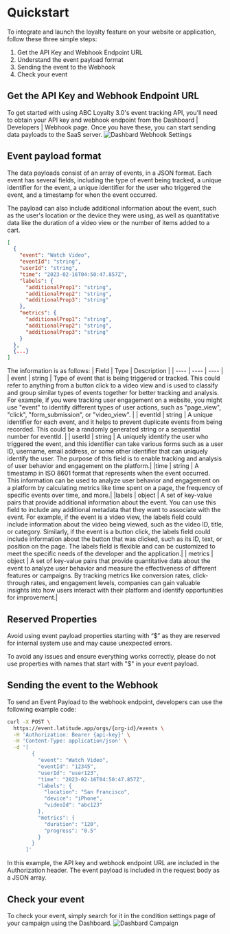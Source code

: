 # Quickstart

To integrate and launch the loyalty feature on your website or application, follow these three simple steps:

1. Get the API Key and Webhook Endpoint URL
2. Understand the event payload format
3. Sending the event to the Webhook
4. Check your event

## Get the API Key and Webhook Endpoint URL
To get started with using ABC Loyalty 3.0's event tracking API, you'll need to obtain your API key and webhook endpoint from the Dashboard | Developers | Webhook page. Once you have these, you can start sending data payloads to the SaaS server.
![Dashbard Webhook Settings](/dashboard-webhook.png)

## Event payload format
The data payloads consist of an array of events, in a JSON format. Each event has several fields, including the type of event being tracked, a unique identifier for the event, a unique identifier for the user who triggered the event, and a timestamp for when the event occurred. 

The payload can also include additional information about the event, such as the user's location or the device they were using, as well as quantitative data like the duration of a video view or the number of items added to a cart.

```json filename="Event Payload" copy
[
  {
    "event": "Watch Video",
    "eventId": "string",
    "userId": "string",
    "time": "2023-02-16T04:50:47.857Z",
    "labels": {
      "additionalProp1": "string",
      "additionalProp2": "string",
      "additionalProp3": "string"
    },
    "metrics": {
      "additionalProp1": "string",
      "additionalProp2": "string",
      "additionalProp3": "string"
    }
  },
  {...}
]
```


The information is as follows:
| Field | Type | Description |
| ---- | ---- | ---- |
| event | string | Type of event that is being triggered or tracked. This could refer to anything from a button click to a video view and is used to classify and group similar types of events together for better tracking and analysis. For example, if you were tracking user engagement on a website, you might use "event" to identify different types of user actions, such as "page_view", "click", "form_submission", or "video_view". |
| eventId | string | A unique identifier for each event, and it helps to prevent duplicate events from being recorded. This could be a randomly generated string or a sequential number for eventId. |
| userId | string | A uniquely identify the user who triggered the event, and this identifier can take various forms such as a user ID, username, email address, or some other identifier that can uniquely identify the user. The purpose of this field is to enable tracking and analysis of user behavior and engagement on the platform.|
|time | string | A timestamp in ISO 8601 format that represents when the event occurred. This information can be used to analyze user behavior and engagement on a platform by calculating metrics like time spent on a page, the frequency of specific events over time, and more.|
|labels | object | A set of key-value pairs that provide additional information about the event. You can use this field to include any additional metadata that they want to associate with the event. For example, if the event is a video view, the labels field could include information about the video being viewed, such as the video ID, title, or category. Similarly, if the event is a button click, the labels field could include information about the button that was clicked, such as its ID, text, or position on the page. The labels field is flexible and can be customized to meet the specific needs of the developer and the application.|
| metrics | object | A set of key-value pairs that provide quantitative data about the event to analyze user behavior and measure the effectiveness of different features or campaigns. By tracking metrics like conversion rates, click-through rates, and engagement levels, companies can gain valuable insights into how users interact with their platform and identify opportunities for improvement.|

## Reserved Properties
Avoid using event payload properties starting with “$” as they are reserved for internal system use and may cause unexpected errors. 

To avoid any issues and ensure everything works correctly, please do not use properties with names that start with "$" in your event payload.


## Sending the event to the Webhook
To send an Event Payload to the webhook endpoint, developers can use the following example code:

```sh filename="Send Payload" copy
curl -X POST \
  https://event.latitude.app/orgs/{org-id}/events \
  -H 'Authorization: Bearer {api-key}' \
  -H 'Content-Type: application/json' \
  -d '[
        {
          "event": "Watch Video",
          "eventId": "12345",
          "userId": "user123",
          "time": "2023-02-16T04:50:47.857Z",
          "labels": {
            "location": "San Francisco",
            "device": "iPhone",
            "videoId": "abc123"
          },
          "metrics": {
            "duration": "120",
            "progress": "0.5"
          }
        }
      ]'
```

In this example, the API key and webhook endpoint URL are included in the Authorization header. The event payload is included in the request body as a JSON array.

## Check your event
To check your event, simply search for it in the condition settings page of your campaign using the Dashboard.
![Dashbard Campaign](/dashboard-campaigns-condition.png)
